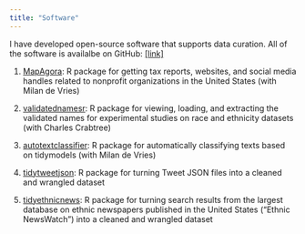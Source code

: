 ```yaml
---
title: "Software"
---
```


I have developed open-source software that supports data curation. All of the software is availalbe on GitHub: [\[link\]](https://github.com/jaeyk)

1.  [MapAgora](https://snfagora.github.io/MapAgora/): R package for getting tax reports, websites, and social media handles related to nonprofit organizations in the United States (with Milan de Vries)

2.  [validatednamesr](https://github.com/jaeyk/validatednamesr): R package for viewing, loading, and extracting the validated names for experimental studies on race and ethnicity datasets (with Charles Crabtree)

3.  [autotextclassifier](https://github.com/snfagora/autotextclassifier): R package for automatically classifying texts based on tidymodels (with Milan de Vries)

4.  [tidytweetjson](https://jaeyk.github.io/tidytweetjson/): R package for turning Tweet JSON files into a cleaned and wrangled dataset

5.  [tidyethnicnews](https://jaeyk.github.io/tidyethnicnews/): R package for turning search results from the largest database on ethnic newspapers published in the United States ("Ethnic NewsWatch") into a cleaned and wrangled dataset